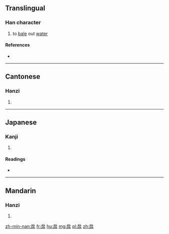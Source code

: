 ==Translingual==

===Han character===
{{Han char|rn=63|rad=戶|as=04|sn=8|four=3024<sub>7</sub>|canj=竹尸卜十 (HSYJ), 戈尸卜十 (ISYJ)|ids=⿸[[戶]][[斗]], ⿸[[户]]斗}}

# to [[bale]] out [[water]]

====References====
* {{Han ref|kx=0415.100|dkj=11711|dj=0759.140|hdz=32261.010|uh=623D|ud=25149|bh=CCB2|bd=52402}}

----

==Cantonese==

===Hanzi===
{{yue-hanzi|jyut=[[fu3]]|y=fu3}}

# {{defn|lang=yue|sort=戶04}}

----

==Japanese==

===Kanji===
{{ja-kanji|grade=|rs=戶04}}

# {{defn|lang=ja|sort=戶04}}

====Readings====
* {{ja-readings|on=[[こ]] (ko), [[ご]] (go), [[く]] (ku)|kun=[[くむ]] (kumu), [[あかくみ]] (akakumi)}}

----

==Mandarin==

===Hanzi===
{{cmn-hanzi|pin=[[hù]] ([[hu4]])|wg=hu<sup>4</sup>}}

# {{defn|lang=cmn|sort=戶04}}

[[zh-min-nan:戽]]
[[fr:戽]]
[[hu:戽]]
[[mg:戽]]
[[pl:戽]]
[[zh:戽]]